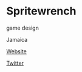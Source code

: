 # Spritewrench

<Skills>

game design

</Skills>

<Location>

Jamaica

</Location>

<Personal>

[Website](http://www.spritewrench.com/)

[Twitter](https://twitter.com/SpriteWrench)

</Personal>


